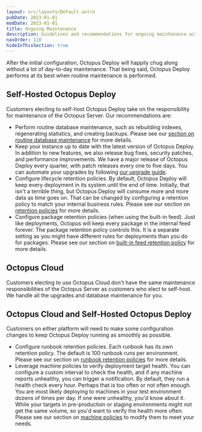 ```yaml
---
layout: src/layouts/Default.astro
pubDate: 2023-01-01
modDate: 2023-01-01
title: Ongoing Maintenance
description: Guidelines and recommendations for ongoing maintenance with Octopus Deploy.
navOrder: 110
hideInThisSection: true
---
```


After the initial configuration, Octopus Deploy will happily chug along without a lot of day-to-day maintenance.  That being said, Octopus Deploy performs at its best when routine maintenance is performed.  

## Self-Hosted Octopus Deploy

Customers electing to self-host Octopus Deploy take on the responsibility for maintenance of the Octopus Server.  Our recommendations are:

- Perform routine database maintenance, such as rebuilding indexes, regenerating statistics, and creating backups.  Please see our [section on routine database maintenance](/docs/administration/data/octopus-database/#maintenance) for more details.
- Keep your instance up to date with the latest version of Octopus Deploy.  In addition to new features, we also release bug fixes, security patches, and performance improvements.  We have a major release of Octopus Deploy every quarter, with patch releases every one to five days.  You can automate your upgrades by following [our upgrade guide](/docs/administration/upgrading/guide/automate-upgrades).
- Configure lifecycle retention policies.  By default, Octopus Deploy will keep every deployment in its system until the end of time.  Initially, that isn't a terrible thing, but Octopus Deploy will consume more and more data as time goes on.  That can be changed by configuring a retention policy to match your internal business rules.  Please see our section on [retention policies](/docs/administration/retention-policies) for more details.
- Configure package retention policies (when using the built-in feed).  Just like deployments, Octopus will keep every package in the internal feed forever.  The package retention policy controls this.  It is a separate setting as you might have different rules for deployments than you do for packages.  Please see our section on [built-in feed retention policy](/docs/administration/retention-policies/#built-in-feed) for more details.

## Octopus Cloud

Customers electing to use Octopus Cloud don't have the same maintenance responsibilities of the Octopus Server as customers who elect to self-host.  We handle all the upgrades and database maintenance for you.

<OctopusCloudRetentionLimitsSummary />

## Octopus Cloud and Self-Hosted Octopus Deploy

Customers on either platform will need to make some configuration changes to keep Octopus Deploy running as smoothly as possible.

- Configure runbook retention policies.  Each runbook has its own retention policy.  The default is 100 runbook runs per environment.  Please see our section on [runbook retention policies](/docs/runbooks/runbooks-vs-deployments/#retention-policy) for more details.
- Leverage machine policies to verify deployment target health.  You can configure a custom interval to check the health, and if any machine reports unhealthy, you can trigger a notification.  By default, they run a health check every hour.  Perhaps that is too often or not often enough.  You are most likely deploying to machines in your test environment dozens of times per day. If one were unhealthy, you'd know about it.  While your targets in pre-production or staging environments might not get the same volume, so you'd want to verify the health more often.  Please see our section on [machine policies](/docs/infrastructure/deployment-targets/machine-policies/#health-check) to modify them to meet your needs.
